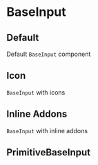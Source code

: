 

<Meta title="Input/BaseInput" component={BaseInput} />

# BaseInput

<Description component={BaseInput} />
<ArgsTable of={BaseInput} />

## Default

Default `BaseInput` component

<Canvas withToolbar>
  <Story name="Default" story={stories.Default} />
</Canvas>

## Icon

`BaseInput` with icons

<Canvas withToolbar>
  <Story name="Icon" story={stories.Icon} />
</Canvas>

## Inline Addons

`BaseInput` with inline addons

<Canvas withToolbar>
  <Story name="Inline Addons" story={stories.InlineAddons} />
</Canvas>

## PrimitiveBaseInput

<Canvas withToolbar>
  <Story name="PrimitiveBaseInput" story={stories.PrimitiveBaseInputComponent} />
</Canvas>
